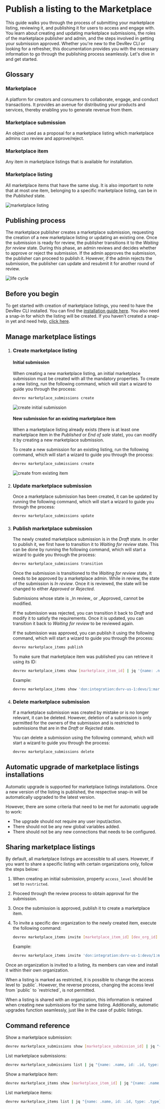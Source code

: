 # Publish a listing to the Marketplace

This guide walks you through the process of submitting your marketplace listing, reviewing it, and publishing it for users to access and engage with. You learn about creating and updating marketplace submissions, the roles of the marketplace publisher and admin, and the steps involved in getting your submission approved. Whether you're new to the DevRev CLI or looking for a refresher, this documentation provides you with the necessary information to go through the publishing process seamlessly. Let's dive in and get started.

## Glossary

### Marketplace

A platform for creators and consumers to collaborate, engage, and conduct transactions. It provides an avenue for distributing your products and services, thereby enabling you to generate revenue from them.

### Marketplace submission

An object used as a proposal for a marketplace listing which marketplace admins can review and approve/reject.

### Marketplace item

Any item in marketplace listings that is available for installation.

### Marketplace listing

All marketplace items that have the same slug. It is also important to note that at most one item, belonging to a specific marketplace listing, can be in the _Published_ state.

![marketplace listing](../img/marketplace-listings/marketplace-listing.png)

## Publishing process

The marketplace publisher creates a marketplace submission, requesting the creation of a new marketplace listing or updating an existing one. Once the submission is ready for review, the publisher transitions it to the _Waiting for review_ state. During this phase, an admin reviews and decides whether to approve or reject the submission. If the admin approves the submission, the publisher can proceed to publish it. However, if the admin rejects the submission, the publisher can update and resubmit it for another round of review.

![life cycle](../img/marketplace-listings/lifecycle.png)

## Before you begin

To get started with creation of marketplace listings, you need to have the DevRev CLI installed. You can find the [installation guide here](https://developer.devrev.ai/snapin-development/references/cli-install). You also need a snap-in for which the listing will be created. If you haven't created a snap-in yet and need help, [click here](https://developer.devrev.ai/snapin-development/tutorials/overview).

## Manage marketplace listings

1. ### Create marketplace listing

    #### Initial submission

    When creating a new marketplace listing, an initial marketplace submission must be created with all the mandatory properties. To create a new listing, run the following command, which will start a wizard to guide you through the process:

    ```bash
    devrev marketplace_submissions create
    ```

    ![create initial submission](../img/marketplace-listings/create-initial-submission.png)

    #### New submission for an existing marketplace item

    When a marketplace listing already exists (there is at least one marketplace item in the _Published_ or _End of sale_ state), you can modify it by creating a new marketplace submission.

    To create a new submission for an existing listing, run the following command, which will start a wizard to guide you through the process:

    ```bash
    devrev marketplace_submissions create
    ```

    ![create from existing item](../img/marketplace-listings/create-from-existing-item.png)

2. ### Update marketplace submission

    Once a marketplace submission has been created, it can be updated by running the following command, which will start a wizard to guide you through the process:

    ```bash
    devrev marketplace_submissions update
    ```

3. ### Publish marketplace submission

    The newly created marketplace submission is in the _Draft_ state. In order to publish it, we first have to transition it to _Waiting for review_ state. This can be done by running the following command, which will start a wizard to guide you through the process:

    ```bash
    devrev marketplace_submissions transition
    ```

    Once the submission is transitioned to the _Waiting for review_ state, it needs to be approved by a marketplace admin. While in review, the state of the submission is _In review_. Once it is reviewed, the state will be changed to either _Approved_ or _Rejected_.

    <Callout intent="note">
    Submissions whose state is _In review_ or _Approved_ cannot be modified.
    </Callout>

    If the submission was rejected, you can transition it back to _Draft_ and modify it to satisfy the requirements. Once it is updated, you can transition it back to _Waiting for review_ to be reviewed again.

    If the submission was approved, you can publish it using the following command, which will start a wizard to guide you through the process:

    ```bash
    devrev marketplace_items publish
    ```

    To make sure that marketplace item was published you can retrieve it using its ID:

    ```bash
    devrev marketplace_items show [marketplace_item_id] | jq '{name: .name, id: .id}'
    ```

    Example:

    ```bash
    devrev marketplace_items show 'don:integration:dvrv-us-1:devo/1:marketplace/1:marketplace_item/1' | jq '{name: .name, id: .id}'
    ```

4. ### Delete marketplace submission

    If a marketplace submission was created by mistake or is no longer relevant, it can be deleted. However, deletion of a submission is only permitted for the owners of the submission and is restricted to submissions that are in the _Draft_ or _Rejected_ state.

    You can delete a submission using the following command, which will start a wizard to guide you through the process:

    ```bash
    devrev marketplace_submissions delete
    ```

## Automatic upgrade of marketplace listings installations

Automatic upgrade is supported for marketplace listings installations. Once a new version of the listing is published, the respective snap-in will be automatically upgraded to the latest version.

However, there are some criteria that need to be met for automatic upgrade to work:

- The upgrade should not require any user input/action.
- There should not be any new global variables added.
- There should not be any new connections that needs to be configured.

## Sharing marketplace listings

By default, all marketplace listings are accessible to all users. However, if you want to share a specific listing with certain organizations only, follow the steps below:

1. When creating an initial submission, property `access_level` should be set to `restricted`.
2. Proceed through the review process to obtain approval for the submission.
3. Once the submission is approved, publish it to create a marketplace item.
4. To invite a specific dev organization to the newly created item, execute the following command:

    ```bash
    devrev marketplace_items invite [marketplace_item_id] [dev_org_id]
    ```

    Example:

    ```bash
    devrev marketplace_items invite 'don:integration:dvrv-us-1:devo/1:marketplace/1:marketplace_item/1' 'don:identity:dvrv-us-1:devo/2'
    ```

Once an organization is invited to a listing, its members can view and install it within their own organization.

<Callout intent="note">
When a listing is marked as restricted, it is possible to change the access level to `public`. However, the reverse process, changing the access level from `public` to `restricted`, is not permitted.
</Callout>

When a listing is shared with an organization, this information is retained when creating new submissions for the same listing. Additionally, automatic upgrades function seamlessly, just like in the case of public listings.

## Command reference

Show a marketplace submission:

```bash
devrev marketplace_submissions show [marketplace_submission_id] | jq "{name: .name, id: .id, type: .type}"
```

List marketplace submissions:

```bash
devrev marketplace_submissions list | jq "{name: .name, id: .id, type: .type}"
```

Show a marketplace item:

```bash
devrev marketplace_items show [marketplace_item_id] | jq "{name: .name, id: .id, type: .type}"
```

List marketplace items:

```bash
devrev marketplace_items list | jq "{name: .name, id: .id, type: .type}"
```
